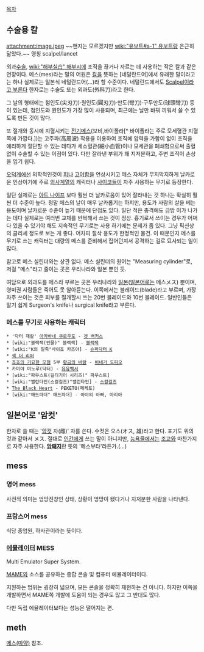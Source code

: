 [[목차]]
== 수술용 칼 ==
attachment:image.jpeg
~~왠지는 모르겠지만 [[wiki:"유보트#s-1" 유보트]]랑 은근히 닮았다.~~
영칭 scalpel/lancet

외과[[수술]], [[wiki:"해부실습" 해부]]시에 조직을 끊거나 자르는 데 사용하는 작은 칼과 같은 연장이다. 메스(mes)라는 말의 어원은 [[칼]]을 뜻하는 [네덜란드어]에서 유래한 말이라고는 하나 실제로는 일본식 네덜란드어(...)라 할 수준이다. 네덜란드에서도 [http://nl.wikipedia.org/wiki/Scalpel Scalpel이라고 부른다] 한자로는 수술도 또는 외과도(外科刀)라고 한다.

그 날의 형태에는 첨인도(尖刃刀)·원인도(圓刃刀)·만도(彎刀)·구두만도(球頭彎刀) 등이 있는데, 첨인도와 원인도가 가장 많이 사용되며, 최근에는 날만 바꿔 끼워서 쓸 수 있도록 만든 것이 많다.

또 절개와 동시에 지혈시키는 [[전기]]메스(보비,바이폴라[* 바이폴라는 주로 모세혈관 지혈쪽에 가깝다.])는 고주파(高周波) 작용을 이용하여 조직에 압력을 가함이 없이 조직을 예리하게 절단할 수 있는 데다가 세소혈관(細小血管)이나 모세관을 폐쇄함으로써 출혈없이 수술할 수 있는 이점이 있다. 다만 잘라낸 부위가 꽤 지저분하고, 주변 조직이 손상을 입기 쉽다.

[[오덕계]]에선 의학적인것이 [[피]]나 [[고어]]함을 연상시키고 메스 자체가 무지막지하게 날카로운 인상이기에 주로 [[의사]]계열의 캐릭터나 [[사이코]]들이 자주 사용하는 무기로 등장한다.

일단 실제로는 [[아트 나이프]] 보다 훨씬 더 날카로움이 있어 잘라내는 것 하나는 확실히 훨씬 더 수준이 높다. 정말 메스의 날이 매우 날카롭기는 하지만, 용도가 사람의 살을 베는 용도이며 날카로운 수준이 높기 때문에 단점도 있다. 일단 적은 충격에도 금방 이가 나가는 데다 실제로는 여러번 교체를 반복해서 쓰는 것이 정상. 흉기로서 쓰이는 경우가 어쩌다 있을 수 있기야 해도 지속적인 무기로는 사용 하기에는 문제가 좀 있다. 그냥 픽션상의 클리셰 정도로 보는 게 좋다. 어차피 절삭 용도가 한정적인 물건. 이 때문인지 메스를 무기로 쓰는 캐릭터는 대량의 메스를 준비해서 집어던져서 공격하는 걸로 묘사되는 일이 많다.

참고로 메스 실린더와는 상관 없다. 메스 실린더의 원어는 "Measuring cylinder"로, 저걸 "메스"라고 줄이는 곳은 우리나라와 일본 뿐인 듯.

여담으로 외과도를 메스라 부르는 곳은 우리나라와 [[일본]]([[일본어]]로는 메스メス) 뿐이며, 영미권 사람들은 죽어도 못 알아듣는다. 이쪽에서는 블레이드(blade)라고 부르며, 가장 자주 쓰이는 것은 피부를 절개할시 쓰는 20번 블레이드와 10번 블레이드. 일반인들은 알기 쉽게 Surgeon's knife나 surgical knife라고 부른다. 
=== 메스를 무기로 사용하는 캐릭터 ===
 * '닥터 재칼' [[아카바네 쿠로우도]] - [[겟 백커스]]
 * [wiki:"블랙잭(인물)" 블랙잭] - [[블랙잭]]
 * [wiki:"K의 일족"사이죠 카즈야] - [[슈퍼닥터 K]]
 * [[잭 더 리퍼]]
 * [[죠죠의 기묘한 모험]] 5부 [[황금의 바람]] - [[비네거 도피오]]
 * 카미야 미노루(닥터) - [[유유백서]]
 * [wiki:"파우스트(길티기어 시리즈)" 파우스트]
 * [wiki:"밸런타인(스컬걸즈)"밸런타인] - [[스컬걸즈]]
 * [[The Black Heart]] - PEKETO(페케토)
 * [wiki:"매드파더" 매드파더] - 아야의 아빠, 마리아
 
== 일본어로 '암컷' ==
한자로 쓸 때는 '[[암컷]] 자(雌)' 자를 쓴다. 수컷은 오스(オス, 雄)라고 한다. 표기도 위의 것과 같아서 メス. 절대로 [[인간]]에게 쓰는 말이 아니지만, [[능욕물]]에서는 [[조교]]와 마찬가지로 자주 사용한다. '''[[암퇘지]]'''란 뜻의 '메스부타'라든가.(…)
== mess ==
=== 영어 mess ===
사전적 의미는 엉망진창인 상태, 상황이 엉망이 됐다거나 지저분한 사람을 나타낸다.
=== 프랑스어 mess ===
식당 종업원, 하사관이라는 뜻이다.
=== [[에뮬레이터]] MESS ===
Multi Emulator Super System.

[[MAME]]와 소스를 공유하는 종합 콘솔 및 컴퓨터 에뮬레이터이다.

지원하는 범위는 굉장히 넓으며, 모든 콘솔을 정확히 재현하는 건 아니다. 하지만 이쪽을 개발하면서 MAME쪽 개발에 도움이 되는 경우도 많고 그 반대도 많다.

다만 독립 에뮬레이터보다는 성능은 떨어지는 편.
== meth ==
[[메스(마약)]] 참조.
